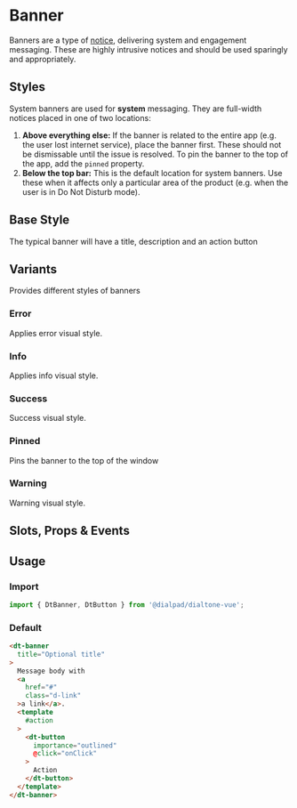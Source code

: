 
# Banner

<Subtitle>
  Banners are a type of <a href="/?path=/docs/components-notice--default">notice</a>, delivering system and engagement
  messaging.
  These are highly intrusive notices and should be used sparingly and appropriately.
</Subtitle>

## Styles

System banners are used for **system** messaging. They are full-width notices placed in one of two locations:

1. **Above everything else:** If the banner is related to the entire app (e.g. the user lost internet service),
place the banner first. These should not be dismissable until the issue is resolved. To pin the banner to the top of
the app, add the `pinned` property.
2. **Below the top bar:** This is the default location for system banners. Use these when it affects only a particular
area of the product (e.g. when the user is in Do Not Disturb mode).

## Base Style

The typical banner will have a title, description and an action button

<Canvas>
  <Story id="components-banner--default" />
</Canvas>

## Variants

Provides different styles of banners

### Error

Applies error visual style.

<Canvas>
  <Story id="components-banner--error" />
</Canvas>

### Info

Applies info visual style.

<Canvas>
  <Story id="components-banner--info" />
</Canvas>

### Success

Success visual style.

<Canvas>
  <Story id="components-banner--success" />
</Canvas>

### Pinned

Pins the banner to the top of the window

<Canvas>
  <Story id="components-banner--pinned" />
</Canvas>

### Warning

Warning visual style.

<Canvas>
  <Story id="components-banner--warning" />
</Canvas>

## Slots, Props & Events

<ArgsTable story={PRIMARY_STORY} />

## Usage

### Import

```js
import { DtBanner, DtButton } from '@dialpad/dialtone-vue';
```

### Default

```html
<dt-banner
  title="Optional title"
>
  Message body with
  <a
    href="#"
    class="d-link"
  >a link</a>.
  <template
    #action
  >
    <dt-button
      importance="outlined"
      @click="onClick"
    >
      Action
    </dt-button>
  </template>
</dt-banner>
```
